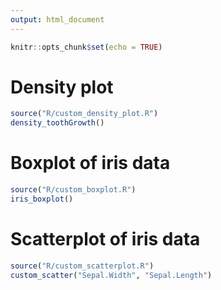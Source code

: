 ---
output: html_document
---

```{r setup, include=FALSE}
knitr::opts_chunk$set(echo = TRUE)
```

# Density plot

```{r}
source("R/custom_density_plot.R")
density_toothGrowth()
```

# Boxplot of iris data

```{r}
source("R/custom_boxplot.R")
iris_boxplot()
```

# Scatterplot of iris data

```{r}
source("R/custom_scatterplot.R")
custom_scatter("Sepal.Width", "Sepal.Length")
```

